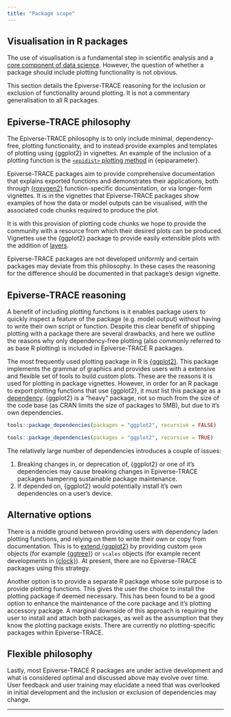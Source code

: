 ```yaml
---
title: "Package scope"
---
```


## Visualisation in R packages

The use of visualisation is a fundamental step in scientific analysis and a [core component of data science](https://r4ds.had.co.nz/introduction.html). However, the question of whether a package should include plotting functionality is not obvious.

::: {.callout-note title="Not all package plotting requires are equal"}

This section details the Epiverse-TRACE reasoning for the inclusion or exclusion of functionality around plotting. It is not a commentary generalisation to all R packages. 

:::

## Epiverse-TRACE philosophy

The Epiverse-TRACE philosophy is to only include minimal, dependency-free, plotting functionality, and to instead provide examples and templates of plotting using {ggplot2} in vignettes. An example of the inclusion of a plotting function is the [`<epidist>` plotting method](https://epiverse-trace.github.io/epiparameter/reference/plot.epidist.html) in {epiparameter}.

Epiverse-TRACE packages aim to provide comprehensive documentation that explains exported functions and demonstrates their applications, both through [{roxygen2}](https://roxygen2.r-lib.org/) function-specific documentation, or via longer-form vignettes. It is in the vignettes that Epiverse-TRACE packages show examples of how the data or model outputs can be visualised, with the associated code chunks required to produce the plot.

It is with this provision of plotting code chunks we hope to provide the community with a resource from which their desired plots can be produced. Vignettes use the {ggplot2} package to provide easily extensible plots with the addition of [layers](https://rpubs.com/hadley/ggplot2-layers).

Epiverse-TRACE packages are not developed uniformly and certain packages may deviate from this philosophy. In these cases the reasoning for the difference should be documented in that package's design vignette.

## Epiverse-TRACE reasoning

A benefit of including plotting functions is it enables package users to quickly inspect a feature of the package (e.g. model output) without having to write their own script or function. Despite this clear benefit of shipping plotting with a package there are several
drawbacks, and here we outline the reasons why only dependency-free plotting (also commonly referred to as base R plotting) is included in Epiverse-TRACE R packages.

The most frequently used plotting package in R is [{ggplot2}](https://ggplot2.tidyverse.org/index.html). This package implements the grammar of graphics and provides users with a extensive and flexible set of tools to build custom plots. These are the reasons it is used for plotting in package vignettes. However, in
order for an R package to export plotting functions that use {ggplot2}, it must list this package
as a [dependency](https://cran.r-project.org/doc/manuals/R-exts.html#Package-Dependencies). {ggplot2} is a "heavy" package, not so much from the size of the code base (as CRAN limits the size of packages to 5MB), but due to it's own dependencies.

```r
tools::package_dependencies(packages = "ggplot2", recursive = FALSE)

tools::package_dependencies(packages = "ggplot2", recursive = TRUE)
```

The relatively large number of dependencies introduces a couple of issues:

1. Breaking changes in, or deprecation of, {ggplot2} or one of it's dependencies may cause breaking changes in Epiverse-TRACE packages hampering sustainable package maintenance.
2. If depended on, {ggplot2} would potentially install it's own dependencies on a user's device.

## Alternative options

There is a middle ground between providing users with dependency laden plotting functions, and relying on them to write their own or copy from documentation. This is to [extend {ggplot2}](https://ggplot2.tidyverse.org/articles/extending-ggplot2.html) by providing custom `geom` objects (for example [{ggtree}](https://github.com/YuLab-SMU/ggtree)) or `scales` objects (for example recent developments in [{clock}](https://github.com/r-lib/clock/blob/03ab3169990094669727e405c1c398272a199c85/R/scale-week-year-week-day.R)). At present, there are no Epiverse-TRACE packages using this strategy.

Another option is to provide a separate R package whose sole purpose is to provide plotting functions. This gives the user the choice to install the plotting package if deemed necessary. This has been found to be a good option to enhance the maintenance of the core package and it's plotting accessory package. A marginal downside of this approach is requiring the user to install and attach both packages, as well as the assumption that they know the plotting package exists. There are currently no plotting-specific packages within Epiverse-TRACE.

## Flexible philosophy

Lastly, most Epiverse-TRACE R packages are under active development and what is considered optimal and discussed above may evolve over time. User feedback and user training may elucidate a need that was overlooked in initial development and the inclusion or exclusion of dependencies may change.

---
